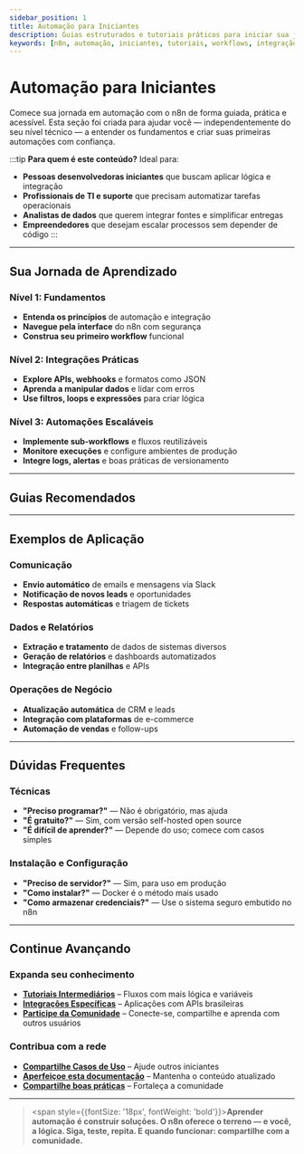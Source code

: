 ---
sidebar_position: 1
title: Automação para Iniciantes
description: Guias estruturados e tutoriais práticos para iniciar sua jornada de automação com n8n
keywords: [n8n, automação, iniciantes, tutoriais, workflows, integração]
---


# <LocalIcon name="school-outline" size={32} color="#ea4b71" /> Automação para Iniciantes

Comece sua jornada em automação com o n8n de forma guiada, prática e acessível. Esta seção foi criada para ajudar você — independentemente do seu nível técnico — a entender os fundamentos e criar suas primeiras automações com confiança.

:::tip **Para quem é este conteúdo?**
Ideal para:

- **Pessoas desenvolvedoras iniciantes** que buscam aplicar lógica e integração
- **Profissionais de TI e suporte** que precisam automatizar tarefas operacionais
- **Analistas de dados** que querem integrar fontes e simplificar entregas
- **Empreendedores** que desejam escalar processos sem depender de código
:::

---

## <LocalIcon name="compass-outline" size={24} color="#ea4b71" /> Sua Jornada de Aprendizado

### Nível 1: Fundamentos
- **Entenda os princípios** de automação e integração
- **Navegue pela interface** do n8n com segurança
- **Construa seu primeiro workflow** funcional

### Nível 2: Integrações Práticas
- **Explore APIs, webhooks** e formatos como JSON
- **Aprenda a manipular dados** e lidar com erros
- **Use filtros, loops e expressões** para criar lógica

### Nível 3: Automações Escaláveis
- **Implemente sub-workflows** e fluxos reutilizáveis
- **Monitore execuções** e configure ambientes de produção
- **Integre logs, alertas** e boas práticas de versionamento

---

## <LocalIcon name="library-outline" size={24} color="#ea4b71" /> Guias Recomendados

<CardGrid>
  <ArticleCard
    title="Primeiros Passos: Criando Seu Primeiro Workflow"
    author="Equipe n8n Brasil"
    link="../../primeiros-passos/primeiro-workflow"
    description="Tutorial com estrutura didática para sua primeira automação com n8n."
    readTime="20 min de leitura"
    views="5.2k visualizações"
    difficulty="Iniciante"
  />
  <ArticleCard
    title="Conceitos Básicos de Automação"
    author="Equipe n8n Brasil"
    link="../../primeiros-passos/conceitos-basicos"
    description="Teoria e prática para compreender automação, integração e lógica de fluxos."
    readTime="15 min de leitura"
    views="3.8k visualizações"
    difficulty="Iniciante"
  />
  <ArticleCard
    title="Instalação e Configuração"
    author="Equipe n8n Brasil"
    link="../../primeiros-passos/instalacao"
    description="Guia completo para configurar o n8n em diferentes ambientes."
    readTime="12 min de leitura"
    views="4.1k visualizações"
    difficulty="Iniciante"
  />
</CardGrid>

---

## <LocalIcon name="bulb-outline" size={24} color="#ea4b71" /> Exemplos de Aplicação

### Comunicação
- **Envio automático** de emails e mensagens via Slack
- **Notificação de novos leads** e oportunidades
- **Respostas automáticas** e triagem de tickets

### Dados e Relatórios
- **Extração e tratamento** de dados de sistemas diversos
- **Geração de relatórios** e dashboards automatizados
- **Integração entre planilhas** e APIs

### Operações de Negócio
- **Atualização automática** de CRM e leads
- **Integração com plataformas** de e-commerce
- **Automação de vendas** e follow-ups

---

## <LocalIcon name="help-circle-outline" size={24} color="#ea4b71" /> Dúvidas Frequentes

### Técnicas
- **"Preciso programar?"** — Não é obrigatório, mas ajuda
- **"É gratuito?"** — Sim, com versão self-hosted open source
- **"É difícil de aprender?"** — Depende do uso; comece com casos simples

### Instalação e Configuração
- **"Preciso de servidor?"** — Sim, para uso em produção
- **"Como instalar?"** — Docker é o método mais usado
- **"Como armazenar credenciais?"** — Use o sistema seguro embutido no n8n

---

## <LocalIcon name="people-outline" size={24} color="#ea4b71" /> Continue Avançando

### Expanda seu conhecimento
- **[Tutoriais Intermediários](../casos-uso-avancados/index)** – Fluxos com mais lógica e variáveis
- **[Integrações Específicas](../../integracoes/index)** – Aplicações com APIs brasileiras
- **[Participe da Comunidade](../index)** – Conecte-se, compartilhe e aprenda com outros usuários

### Contribua com a rede
- **[Compartilhe Casos de Uso](../../contribuir/n8n-oficial/adicionar-casos-uso)** – Ajude outros iniciantes
- **[Aperfeiçoe esta documentação](../../contribuir/index)** – Mantenha o conteúdo atualizado
- **[Compartilhe boas práticas](../../contribuir/esta-documentacao/entendendo-o-projeto/como-contribuir)** – Fortaleça a comunidade

---

> <span style={{fontSize: '18px', fontWeight: 'bold'}}>**Aprender automação é construir soluções. O n8n oferece o terreno — e você, a lógica. Siga, teste, repita. E quando funcionar: compartilhe com a comunidade.**</span> 
